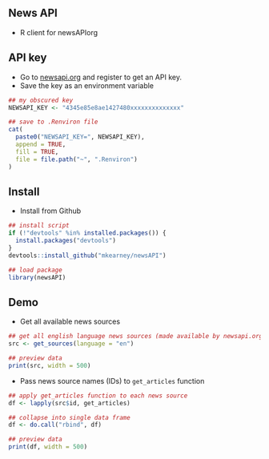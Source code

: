 ## News API
- R client for newsAPIorg

## API key
- Go to [newsapi.org](https://newsapi.org) and register to get an API
  key.
- Save the key as an environment variable

```r
## my obscured key
NEWSAPI_KEY <- "4345e85e8ae1427480xxxxxxxxxxxxxx"

## save to .Renviron file
cat(
  paste0("NEWSAPI_KEY=", NEWSAPI_KEY),
  append = TRUE,
  fill = TRUE,
  file = file.path("~", ".Renviron")
)
```

## Install

- Install from Github

```r
## install script
if (!"devtools" %in% installed.packages()) {
  install.packages("devtools")
}
devtools::install_github("mkearney/newsAPI")

## load package
library(newsAPI)
```

## Demo
- Get all available news sources

```r
## get all english language news sources (made available by newsapi.org)
src <- get_sources(language = "en")

## preview data
print(src, width = 500)
```

- Pass news source names (IDs) to `get_articles` function

```r
## apply get_articles function to each news source
df <- lapply(src$id, get_articles)

## collapse into single data frame
df <- do.call("rbind", df)

## preview data
print(df, width = 500)
```

